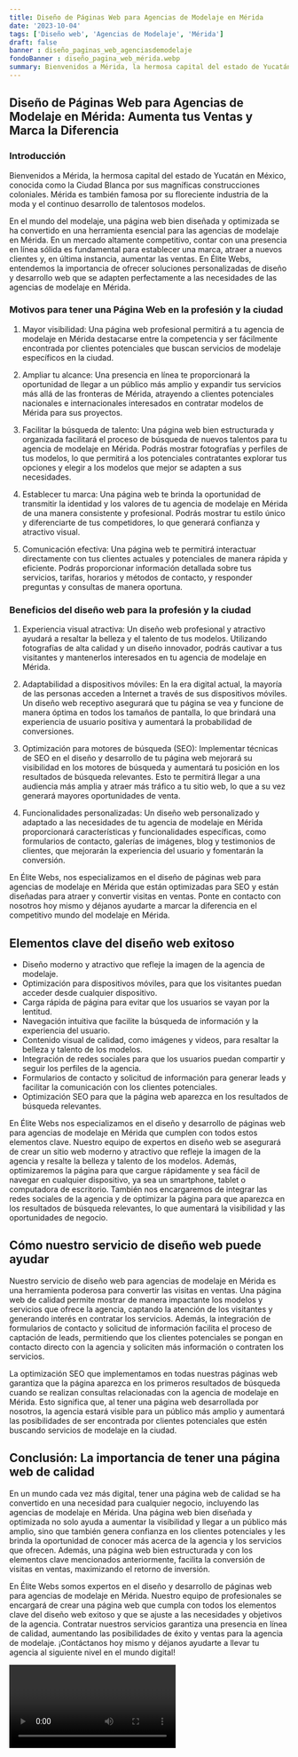 ```yaml
---
title: Diseño de Páginas Web para Agencias de Modelaje en Mérida
date: '2023-10-04'
tags: ['Diseño web', 'Agencias de Modelaje', 'Mérida']
draft: false
banner : diseño_paginas_web_agenciasdemodelaje
fondoBanner : diseño_pagina_web_mérida.webp
summary: Bienvenidos a Mérida, la hermosa capital del estado de Yucatán en México, conocida como la Ciudad Blanca por sus magníficas construcciones coloniales. Mérida es también famosa por su floreciente industria de la moda y el continuo desarrollo de talentosos modelos.
---
```


## Diseño de Páginas Web para Agencias de Modelaje en Mérida: Aumenta tus Ventas y Marca la Diferencia

### Introducción

Bienvenidos a Mérida, la hermosa capital del estado de Yucatán en México, conocida como la Ciudad Blanca por sus magníficas construcciones coloniales. Mérida es también famosa por su floreciente industria de la moda y el continuo desarrollo de talentosos modelos.

En el mundo del modelaje, una página web bien diseñada y optimizada se ha convertido en una herramienta esencial para las agencias de modelaje en Mérida. En un mercado altamente competitivo, contar con una presencia en línea sólida es fundamental para establecer una marca, atraer a nuevos clientes y, en última instancia, aumentar las ventas. En Élite Webs, entendemos la importancia de ofrecer soluciones personalizadas de diseño y desarrollo web que se adapten perfectamente a las necesidades de las agencias de modelaje en Mérida.

### Motivos para tener una Página Web en la profesión y la ciudad

1. Mayor visibilidad: Una página web profesional permitirá a tu agencia de modelaje en Mérida destacarse entre la competencia y ser fácilmente encontrada por clientes potenciales que buscan servicios de modelaje específicos en la ciudad.

2. Ampliar tu alcance: Una presencia en línea te proporcionará la oportunidad de llegar a un público más amplio y expandir tus servicios más allá de las fronteras de Mérida, atrayendo a clientes potenciales nacionales e internacionales interesados en contratar modelos de Mérida para sus proyectos.

3. Facilitar la búsqueda de talento: Una página web bien estructurada y organizada facilitará el proceso de búsqueda de nuevos talentos para tu agencia de modelaje en Mérida. Podrás mostrar fotografías y perfiles de tus modelos, lo que permitirá a los potenciales contratantes explorar tus opciones y elegir a los modelos que mejor se adapten a sus necesidades.

4. Establecer tu marca: Una página web te brinda la oportunidad de transmitir la identidad y los valores de tu agencia de modelaje en Mérida de una manera consistente y profesional. Podrás mostrar tu estilo único y diferenciarte de tus competidores, lo que generará confianza y atractivo visual.

5. Comunicación efectiva: Una página web te permitirá interactuar directamente con tus clientes actuales y potenciales de manera rápida y eficiente. Podrás proporcionar información detallada sobre tus servicios, tarifas, horarios y métodos de contacto, y responder preguntas y consultas de manera oportuna.

### Beneficios del diseño web para la profesión y la ciudad

1. Experiencia visual atractiva: Un diseño web profesional y atractivo ayudará a resaltar la belleza y el talento de tus modelos. Utilizando fotografías de alta calidad y un diseño innovador, podrás cautivar a tus visitantes y mantenerlos interesados en tu agencia de modelaje en Mérida.

2. Adaptabilidad a dispositivos móviles: En la era digital actual, la mayoría de las personas acceden a Internet a través de sus dispositivos móviles. Un diseño web receptivo asegurará que tu página se vea y funcione de manera óptima en todos los tamaños de pantalla, lo que brindará una experiencia de usuario positiva y aumentará la probabilidad de conversiones.

3. Optimización para motores de búsqueda (SEO): Implementar técnicas de SEO en el diseño y desarrollo de tu página web mejorará su visibilidad en los motores de búsqueda y aumentará tu posición en los resultados de búsqueda relevantes. Esto te permitirá llegar a una audiencia más amplia y atraer más tráfico a tu sitio web, lo que a su vez generará mayores oportunidades de venta.

4. Funcionalidades personalizadas: Un diseño web personalizado y adaptado a las necesidades de tu agencia de modelaje en Mérida proporcionará características y funcionalidades específicas, como formularios de contacto, galerías de imágenes, blog y testimonios de clientes, que mejorarán la experiencia del usuario y fomentarán la conversión.

En Élite Webs, nos especializamos en el diseño de páginas web para agencias de modelaje en Mérida que están optimizadas para SEO y están diseñadas para atraer y convertir visitas en ventas. Ponte en contacto con nosotros hoy mismo y déjanos ayudarte a marcar la diferencia en el competitivo mundo del modelaje en Mérida.

<GifSeo />

<Cta />

## Elementos clave del diseño web exitoso

- Diseño moderno y atractivo que refleje la imagen de la agencia de modelaje.
- Optimización para dispositivos móviles, para que los visitantes puedan acceder desde cualquier dispositivo.
- Carga rápida de página para evitar que los usuarios se vayan por la lentitud.
- Navegación intuitiva que facilite la búsqueda de información y la experiencia del usuario.
- Contenido visual de calidad, como imágenes y videos, para resaltar la belleza y talento de los modelos.
- Integración de redes sociales para que los usuarios puedan compartir y seguir los perfiles de la agencia.
- Formularios de contacto y solicitud de información para generar leads y facilitar la comunicación con los clientes potenciales.
- Optimización SEO para que la página web aparezca en los resultados de búsqueda relevantes.

En Élite Webs nos especializamos en el diseño y desarrollo de páginas web para agencias de modelaje en Mérida que cumplen con todos estos elementos clave. Nuestro equipo de expertos en diseño web se asegurará de crear un sitio web moderno y atractivo que refleje la imagen de la agencia y resalte la belleza y talento de los modelos. Además, optimizaremos la página para que cargue rápidamente y sea fácil de navegar en cualquier dispositivo, ya sea un smartphone, tablet o computadora de escritorio. También nos encargaremos de integrar las redes sociales de la agencia y de optimizar la página para que aparezca en los resultados de búsqueda relevantes, lo que aumentará la visibilidad y las oportunidades de negocio.

## Cómo nuestro servicio de diseño web puede ayudar

Nuestro servicio de diseño web para agencias de modelaje en Mérida es una herramienta poderosa para convertir las visitas en ventas. Una página web de calidad permite mostrar de manera impactante los modelos y servicios que ofrece la agencia, captando la atención de los visitantes y generando interés en contratar los servicios. Además, la integración de formularios de contacto y solicitud de información facilita el proceso de captación de leads, permitiendo que los clientes potenciales se pongan en contacto directo con la agencia y soliciten más información o contraten los servicios.

La optimización SEO que implementamos en todas nuestras páginas web garantiza que la página aparezca en los primeros resultados de búsqueda cuando se realizan consultas relacionadas con la agencia de modelaje en Mérida. Esto significa que, al tener una página web desarrollada por nosotros, la agencia estará visible para un público más amplio y aumentará las posibilidades de ser encontrada por clientes potenciales que estén buscando servicios de modelaje en la ciudad.

## Conclusión: La importancia de tener una página web de calidad

En un mundo cada vez más digital, tener una página web de calidad se ha convertido en una necesidad para cualquier negocio, incluyendo las agencias de modelaje en Mérida. Una página web bien diseñada y optimizada no solo ayuda a aumentar la visibilidad y llegar a un público más amplio, sino que también genera confianza en los clientes potenciales y les brinda la oportunidad de conocer más acerca de la agencia y los servicios que ofrecen. Además, una página web bien estructurada y con los elementos clave mencionados anteriormente, facilita la conversión de visitas en ventas, maximizando el retorno de inversión.

En Élite Webs somos expertos en el diseño y desarrollo de páginas web para agencias de modelaje en Mérida. Nuestro equipo de profesionales se encargará de crear una página web que cumpla con todos los elementos clave del diseño web exitoso y que se ajuste a las necesidades y objetivos de la agencia. Contratar nuestros servicios garantiza una presencia en línea de calidad, aumentando las posibilidades de éxito y ventas para la agencia de modelaje. ¡Contáctanos hoy mismo y déjanos ayudarte a llevar tu agencia al siguiente nivel en el mundo digital!

<Video />

<CtaBot job='Agencias de Modelaje' city='Mérida'/>

<Gmaps query='Mérida+españa+maps' />